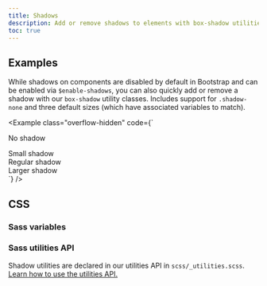 ```yaml
---
title: Shadows
description: Add or remove shadows to elements with box-shadow utilities.
toc: true
---
```


## Examples

While shadows on components are disabled by default in Bootstrap and can be enabled via `$enable-shadows`, you can also quickly add or remove a shadow with our `box-shadow` utility classes. Includes support for `.shadow-none` and three default sizes (which have associated variables to match).

<Example class="overflow-hidden" code={`<div class="shadow-none p-3 mb-5 bg-body-tertiary rounded">No shadow</div>
<div class="shadow-sm p-3 mb-5 bg-body-tertiary rounded">Small shadow</div>
<div class="shadow p-3 mb-5 bg-body-tertiary rounded">Regular shadow</div>
<div class="shadow-lg p-3 mb-5 bg-body-tertiary rounded">Larger shadow</div>`} />

## CSS

### Sass variables

<ScssDocs name="box-shadow-variables" file="scss/_variables.scss" />

### Sass utilities API

Shadow utilities are declared in our utilities API in `scss/_utilities.scss`. [Learn how to use the utilities API.]([[docsref:/utilities/api#using-the-api]])

<ScssDocs name="utils-shadow" file="scss/_utilities.scss" />
